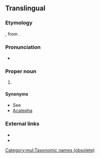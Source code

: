 {{also|acalephae}}
==Translingual==

===Etymology===
{{etyl|NL.|mul}}, from {{etyl|grc|mul}} {{m|grc|ἀκαλήφη||stinging nettle}}.

===Pronunciation===
* {{a|US}} {{IPA|/ˌæk.əˈli.fi/|lang=mul}}

===Proper noun===
{{taxoninfl}}

# {{label|mul|obsolete}} {{taxon|group|phylum|Coelenterata|including the {{l|en|medusae}} or {{l|en|jellyfishes}}, and {{l|en|hydroids}}; so called from the {{l|en|stinging}} power they possess}}

====Synonyms====
* See {{projectlink|wikipedia|Sea nettle}}
* [[Acalepha]]

===External links===
* {{R:OneLook|acalephae}}
* {{R:Century 1911}}

[[Category:mul:Taxonomic names (obsolete)]]